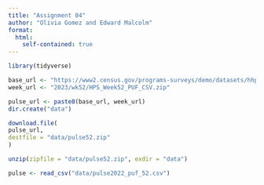 ```yaml
---
title: "Assignment 04"
author: "Olivia Gomez and Edward Malcolm"
format:
  html:
    self-contained: true
---
```


```r
library(tidyverse)

base_url <- "https://www2.census.gov/programs-surveys/demo/datasets/hhp/"
week_url <- "2023/wk52/HPS_Week52_PUF_CSV.zip"

pulse_url <- paste0(base_url, week_url)
dir.create("data")

download.file(
pulse_url,
destfile = "data/pulse52.zip"
)

unzip(zipfile = "data/pulse52.zip", exdir = "data")

pulse <- read_csv("data/pulse2022_puf_52.csv")
```
